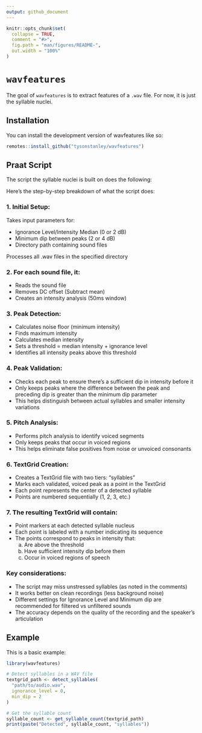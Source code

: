 ```yaml
---
output: github_document
---
```


<!-- README.md is generated from README.Rmd. Please edit that file -->

```r
knitr::opts_chunk$set(
  collapse = TRUE,
  comment = "#>",
  fig.path = "man/figures/README-",
  out.width = "100%"
)
```

# `wavfeatures`

<!-- badges: start -->
<!-- badges: end -->

The goal of `wavfeatures` is to extract features of a `.wav` file. For now, it is just the syllable nuclei.

## Installation

You can install the development version of wavfeatures like so:

``` r
remotes::install_github("tysonstanley/wavfeatures")
```

## Praat Script

The script the syllable nuclei is built on does the following:

Here's the step-by-step breakdown of what the script does:

### 1. Initial Setup:

Takes input parameters for:

* Ignorance Level/Intensity Median (0 or 2 dB)
* Minimum dip between peaks (2 or 4 dB)
* Directory path containing sound files

Processes all .wav files in the specified directory


### 2. For each sound file, it:

* Reads the sound file
* Removes DC offset (Subtract mean)
* Creates an intensity analysis (50ms window)

### 3. Peak Detection:

* Calculates noise floor (minimum intensity)
* Finds maximum intensity
* Calculates median intensity
* Sets a threshold = median intensity + ignorance level
* Identifies all intensity peaks above this threshold

### 4. Peak Validation:

* Checks each peak to ensure there's a sufficient dip in intensity before it
* Only keeps peaks where the difference between the peak and preceding dip is greater than the minimum dip parameter
* This helps distinguish between actual syllables and smaller intensity variations

### 5. Pitch Analysis:

* Performs pitch analysis to identify voiced segments
* Only keeps peaks that occur in voiced regions
* This helps eliminate false positives from noise or unvoiced consonants

### 6. TextGrid Creation:

* Creates a TextGrid file with two tiers: "syllables"
* Marks each validated, voiced peak as a point in the TextGrid
* Each point represents the center of a detected syllable
* Points are numbered sequentially (1, 2, 3, etc.)

### 7. The resulting TextGrid will contain:

* Point markers at each detected syllable nucleus
* Each point is labeled with a number indicating its sequence
* The points correspond to peaks in intensity that:
    a) Are above the threshold
    b) Have sufficient intensity dip before them
    c) Occur in voiced regions of speech

### Key considerations:

* The script may miss unstressed syllables (as noted in the comments)
* It works better on clean recordings (less background noise)
* Different settings for Ignorance Level and Minimum dip are recommended for filtered vs unfiltered sounds
* The accuracy depends on the quality of the recording and the speaker's articulation



## Example

This is a basic example:

```r
library(wavfeatures)

# Detect syllables in a WAV file
textgrid_path <- detect_syllables(
  "path/to/audio.wav",
  ignorance_level = 0,
  min_dip = 2
)

# Get the syllable count
syllable_count <- get_syllable_count(textgrid_path)
print(paste("Detected", syllable_count, "syllables"))
```
